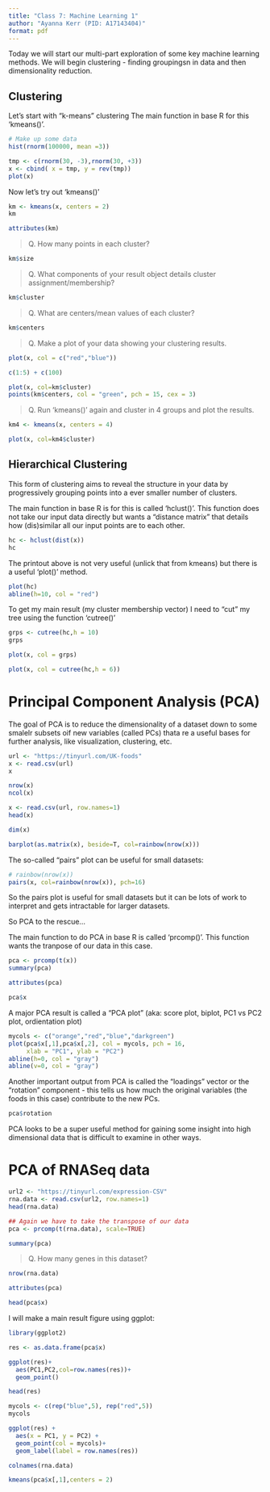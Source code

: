 ```yaml
---
title: "Class 7: Machine Learning 1"
author: "Ayanna Kerr (PID: A17143404)"
format: pdf
---
```


Today we will start our multi-part exploration of some key machine learning methods. We will begin clustering - finding groupingsn in data and then dimensionality reduction. 


## Clustering

Let's start with "k-means" clustering 
The main function in base R for this 'kmeans()'.

```r
# Make up some data
hist(rnorm(100000, mean =3))
```


```r
tmp <- c(rnorm(30, -3),rnorm(30, +3))
x <- cbind( x = tmp, y = rev(tmp))
plot(x)
```

Now let's try out 'kmeans()'

```r
km <- kmeans(x, centers = 2)
km
```

```r
attributes(km)
```

> Q. How many points in each cluster?

```r
km$size
```

> Q. What components of your result object details cluster assignment/membership?

```r
km$cluster
```

> Q. What are centers/mean values of each cluster?

```r
km$centers
```

> Q. Make a plot of your data showing your clustering results.

```r
plot(x, col = c("red","blue"))
```



```r
c(1:5) + c(100)
```

```r
plot(x, col=km$cluster)
points(km$centers, col = "green", pch = 15, cex = 3)
```

> Q. Run 'kmeans()' again and cluster in 4 groups and plot the results. 

```r
km4 <- kmeans(x, centers = 4)

plot(x, col=km4$cluster)
```


## Hierarchical Clustering 

This form of clustering aims to reveal the structure in your data by progressively grouping points into a ever smaller number of clusters. 

The main function in base R is for this is called 'hclust()'. This function does not take our input data directly but wants a "distance matrix" that details how (dis)similar all our input points are to each other. 


```r
hc <- hclust(dist(x))
hc
```

The printout above is not very useful (unlick that from kmeans) but there is a useful 'plot()' method.

```r
plot(hc)
abline(h=10, col = "red")
```

To get my main result (my cluster membership vector) I need to "cut" my tree using the function 'cutree()'

```r
grps <- cutree(hc,h = 10)
grps
```

```r
plot(x, col = grps)
```

```r
plot(x, col = cutree(hc,h = 6))
```



# Principal Component Analysis (PCA)

The goal of PCA is to reduce the dimensionality of a dataset down to some smalelr subsets oif new variables (called PCs) thata re a useful bases for further analysis, like visualization, clustering, etc.

```r
url <- "https://tinyurl.com/UK-foods"
x <- read.csv(url)
x
```

```r
nrow(x)
ncol(x)
```

```r
x <- read.csv(url, row.names=1)
head(x)
```

```r
dim(x)
```


```r
barplot(as.matrix(x), beside=T, col=rainbow(nrow(x)))
```


The so-called "pairs" plot can be useful for small datasets:

```r
# rainbow(nrow(x))
pairs(x, col=rainbow(nrow(x)), pch=16)
```

So the pairs plot is useful for small datasets but it can be lots of work to interpret and gets intractable for larger datasets.


So PCA to the rescue...

The main function to do PCA in base R is called 'prcomp()'. This function wants the tranpose of our data in this case. 

```r
pca <- prcomp(t(x))
summary(pca)
```

```r
attributes(pca)
```

```r
pca$x
```

A major PCA result is called a "PCA plot" (aka: score plot, biplot, PC1 vs PC2 plot, ordientation plot)

```r
mycols <- c("orange","red","blue","darkgreen")
plot(pca$x[,1],pca$x[,2], col = mycols, pch = 16,
     xlab = "PC1", ylab = "PC2")
abline(h=0, col = "gray")
abline(v=0, col = "gray")
```

Another important output from PCA is called the "loadings" vector or the "rotation" component - this tells us how much the original variables (the foods in this case) contribute to the new PCs.

```r
pca$rotation
```

PCA looks to be a super useful method for gaining some insight into high dimensional data that is difficult to examine in other ways.


# PCA of RNASeq data

```r
url2 <- "https://tinyurl.com/expression-CSV"
rna.data <- read.csv(url2, row.names=1)
head(rna.data)
```

```r
## Again we have to take the transpose of our data 
pca <- prcomp(t(rna.data), scale=TRUE)
```


```r
summary(pca)
```

> Q. How many genes in this dataset?

```r
nrow(rna.data)
```

```r
attributes(pca)
```

```r
head(pca$x)
```

I will make a main result figure using ggplot:

```r
library(ggplot2)
```

```r
res <- as.data.frame(pca$x)
```

```r
ggplot(res)+
  aes(PC1,PC2,col=row.names(res))+
  geom_point()
```


```r
head(res)
```

```r
mycols <- c(rep("blue",5), rep("red",5))
mycols
```


```r
ggplot(res) + 
  aes(x = PC1, y = PC2) +
  geom_point(col = mycols)+
  geom_label(label = row.names(res))
```

```r
colnames(rna.data)
```

```r
kmeans(pca$x[,1],centers = 2)
```













